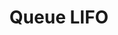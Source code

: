 ---
id: "alg_tf_019"
title: "Queue LIFO"
statement: "A queue follows the Last In, First Out (LIFO) principle."
questionType: "TRUE_FALSE"
difficulty: "MEDIUM"
category: "Algorithms"
explanation: ""
correctAnswer: false
---